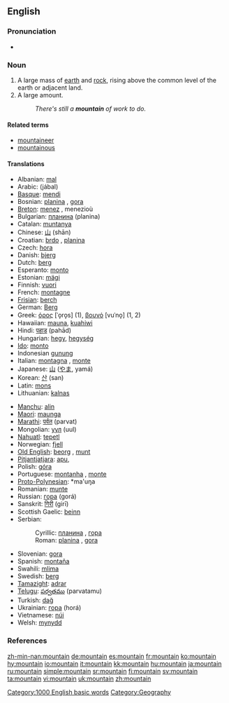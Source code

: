 ==English==

===Pronunciation===
*{{audio|en-us-mountain.ogg|Audio (US)}}

===Noun===
{{en-noun}}

# A large mass of [[earth]] and [[rock]], rising above the common level of the earth or adjacent land.
# A large amount.
#: ''There's still a '''mountain''' of work to do.''

====Related terms====
*[[mountaineer]]
*[[mountainous]]

====Translations====
{{top}}
*Albanian: [[mal]] {{m}}
*Arabic: {{ARchar|[[جبل|جَبَلٌ]]}} (jábal) {{m}}
*[[Basque]]: [[mendi]]
*Bosnian: [[planina#Bosnian|planina]] {{f}}, [[gora#Bosnian|gora]] {{f}}
*[[Breton]]: [[menez]] {{m}}, menezioù {{p}}
*Bulgarian: [[планина#Bulgarian|планина]] (planina) {{f}}
*Catalan: [[muntanya]] {{f}}
*Chinese: [[山]] (shān)
*Croatian: [[brdo]] {{n}}, [[planina#Croatian|planina]] {{n}}
*Czech: [[hora]] {{f}}
*Danish: [[bjerg]]
*Dutch: [[berg]] {{m}}
*Esperanto: [[monto]]
*Estonian: [[mägi]]
*Finnish: [[vuori]]
*French: [[montagne]] {{f}}
*[[Frisian]]: [[berch]]
*German: [[Berg]] {{m}}
*Greek: [[όρος]] [ˈo̞ro̞s] {{n}} (1), [[βουνό]] [vuˈno̞] {{n}} (1, 2)
*Hawaiian: [[mauna]], [[kuahiwi]]
*Hindi: [[पहाड]] (pahād)
*Hungarian: [[hegy]], [[hegység]] {{p}}
*[[Ido]]: [[monto]]
*Indonesian [[gunung]]
*Italian: [[montagna]] {{f}}, [[monte]] {{m}}
*Japanese: [[山]] ([[やま]], yamá)
*Korean: [[산]] (san)
*Latin: [[mons]] {{m}}
*Lithuanian: [[kalnas]] {{m}}
{{mid}}
*[[Manchu]]: [[alin]]
*[[Maori]]: [[maunga]]
*[[Marathi]]: [[पर्वत]] (parvat)
*Mongolian: [[уул]] (uul)
*[[Nahuatl]]: [[tepetl]]
*Norwegian: [[fjell]]
*[[Old English]]: [[beorg]] {{m}}, [[munt]]
*[[Pitjantjatjara]]: [[apu]], {{Unicode|[[puḻi]]}}
*Polish: [[góra]] {{f}}
*Portuguese: [[montanha]] {{f}}, [[monte]] {{m}}
*[[Proto-Polynesian]]: *ma'uŋa
*Romanian: [[munte]] {{m}}
*Russian: [[гора]] (gorá) {{f}}
*Sanskrit: [[गिरी]] (girī)
*Scottish Gaelic: [[beinn]] {{f}}
*Serbian:
*:Cyrillic: [[планина#Serbian|планина]] {{f}}, [[гора#Serbian|гора]] {{f}}
*:Roman: [[planina#Serbian|planina]] {{f}}, [[gora#Serbian|gora]] {{f}}
*Slovenian: [[gora]] {{f}}
*Spanish: [[montaña]] {{f}}
*Swahili: [[mlima]]
*Swedish: [[berg]]
*[[Tamazight]]: [[adrar]] {{m}}
*[[Telugu]]: [[పర్వతము]] (parvatamu)
*Turkish: [[dağ]]
*Ukrainian: [[гора]] (horá) {{f}}
*Vietnamese: [[núi]]
*Welsh: [[mynydd]]
{{bottom}}

===References===
{{R:Century 1911}}
{{R:Webster 1913}}

[[Category:1000 English basic words]]
[[Category:Geography]]

[[zh-min-nan:mountain]]
[[de:mountain]]
[[es:mountain]]
[[fr:mountain]]
[[ko:mountain]]
[[hy:mountain]]
[[io:mountain]]
[[it:mountain]]
[[kk:mountain]]
[[hu:mountain]]
[[ja:mountain]]
[[ru:mountain]]
[[simple:mountain]]
[[sr:mountain]]
[[fi:mountain]]
[[sv:mountain]]
[[ta:mountain]]
[[vi:mountain]]
[[uk:mountain]]
[[zh:mountain]]